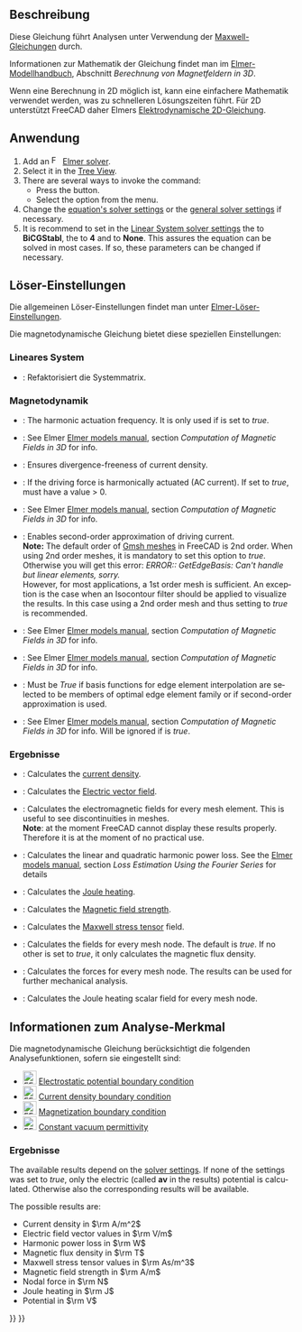 <languages/>

{{Docnav/de
|[[FEM_EquationElectricforce/de|GleichungElektrischeKraft]]
|[[FEM_EquationMagnetodynamic2D/de|GleichungElektrodynamik2D]]
|[[FEM_Workbench/de|FEM]]
|IconL=FEM_EquationElectricforce.svg
|IconR=FEM_EquationMagnetodynamic2D.svg
|IconC=Workbench_FEM.svg
}}

{{GuiCommand/de
|Name=FEM EquationMagnetodynamic
|Name/de=FEM GleichungElektrodynamik
|MenuLocation=Lösen → Electromagnetic Equations → Magnetodynamic Equation
|Workbenches=[[FEM_Workbench/de|FEM]]
|Version=0.21
|SeeAlso=[[FEM_EquationMagnetodynamic2D/de|GleichungElektrodynamik2D]]
}}

<span id="Description"></span>
==Beschreibung==

Diese Gleichung führt Analysen unter Verwendung der [https://de.wikipedia.org/wiki/Maxwell-Gleichungen Maxwell-Gleichungen] durch.

Informationen zur Mathematik der Gleichung findet man im  [http://www.elmerfem.org/blog/documentation/ Elmer-Modellhandbuch], Abschnitt ''Berechnung von Magnetfeldern in 3D''.

Wenn eine Berechnung in 2D möglich ist, kann eine einfachere Mathematik verwendet werden, was zu schnelleren Lösungszeiten führt. Für 2D unterstützt FreeCAD daher Elmers [[FEM_EquationMagnetodynamic2D/de|Elektrodynamische 2D-Gleichung]].

<span id="Usage"></span>
==Anwendung==

<div lang="en" dir="ltr" class="mw-content-ltr">
# Add an [[Image:FEM_SolverElmer.svg|16px|link=FEM_SolverElmer#Equations]] [[FEM_SolverElmer#Equations|Elmer solver]].
# Select it in the [[Tree_View|Tree View]].
# There are several ways to invoke the command:
#* Press the {{Button|[[Image:FEM_EquationMagnetodynamic.svg|16px]] [[FEM_EquationMagnetodynamic|Magnetodynamic Equation]]}} button.
#* Select the {{MenuCommand|Solve → Electromagnetic Equations → [[Image:FEM_EquationMagnetodynamic.svg|16px]] Magnetodynamic Equation}} option from the menu.
# Change the [[#Solver_Settings|equation's solver settings]] or the [[FEM_SolverElmer_SolverSettings|general solver settings]] if necessary.
# It is recommend to set in the [[FEM_SolverElmer_SolverSettings#Linear_System|Linear System solver settings]] the {{PropertyData|Linear Iterative Method}} to '''BiCGStabl ''', the {{PropertyData|BiCGstabl Degree}} to '''4''' and {{PropertyData|Linear Preconditioning}} to '''None'''. This assures the equation can be solved in most cases. If so, these parameters can be changed if necessary.
</div>

<span id="Solver_Settings"></span>
==Löser-Einstellungen==

Die allgemeinen Löser-Einstellungen findet man unter [[FEM_SolverElmer_SolverSettings/de|Elmer-Löser-Einstellungen]].

Die magnetodynamische Gleichung bietet diese speziellen Einstellungen:

<span id="Linear_System"></span>
===Lineares System===

* {{PropertyData|Linear System Refactorize}}:  Refaktorisiert die Systemmatrix.

<span id="Magnetodynamic"></span>
===Magnetodynamik===

<div lang="en" dir="ltr" class="mw-content-ltr">
* {{PropertyData|Angular Frequency}}: The harmonic actuation frequency. It is only used if {{PropertyData|Is Harmonic}} is set to ''true''.
* {{PropertyData|Automated Source Projection BCs}}: See Elmer [https://www.elmerfem.org/blog/documentation/ Elmer models manual], section ''Computation of Magnetic Fields in 3D'' for info.
* {{PropertyData|FixInput Current Density}}: Ensures divergence-freeness of current density.
* {{PropertyData|Is Harmonic}}: If the driving force is harmonically actuated (AC current). If set to ''true'', {{PropertyData|Angular Frequency}} must have a value > 0.
* {{PropertyData|Lagrange Gauge Penalization Coefficient}}: See Elmer [https://www.elmerfem.org/blog/documentation/ Elmer models manual], section ''Computation of Magnetic Fields in 3D'' for info.
* {{PropertyData|Quadratic Approximation}}: Enables second-order approximation of driving current.</br>'''Note:''' The default order of [[FEM_MeshGmshFromShape|Gmsh meshes]] in FreeCAD is 2nd order. When using 2nd order meshes, it is mandatory to set this option to ''true''. Otherwise you will get this error: ''ERROR:: GetEdgeBasis: Can't handle but linear elements, sorry.''</br>However, for most applications, a 1st order mesh is sufficient. An exception is the case when an Isocontour filter should be applied to visualize the results. In this case using a 2nd order mesh and thus setting {{PropertyData|Quadratic Approximation}} to ''true'' is recommended.
* {{PropertyData|Static Conductivity}}: See Elmer [https://www.elmerfem.org/blog/documentation/ Elmer models manual], section ''Computation of Magnetic Fields in 3D'' for info.
* {{PropertyData|Use Lagrange Gauge}}: See Elmer [https://www.elmerfem.org/blog/documentation/ Elmer models manual], section ''Computation of Magnetic Fields in 3D'' for info.
* {{PropertyData|Use Piola Transform}}: Must be ''True'' if basis functions for edge element interpolation are selected to be members of optimal edge element family or if second-order approximation is used.
* {{PropertyData|Use Tree Gauge}}: See Elmer [https://www.elmerfem.org/blog/documentation/ Elmer models manual], section ''Computation of Magnetic Fields in 3D'' for info. Will be ignored if {{PropertyData|Use Piola Transform}} is ''true''.
</div>

<span id="Results"></span>
===Ergebnisse===

<div lang="en" dir="ltr" class="mw-content-ltr">
* {{PropertyData|Calculate Current Density}}: Calculates the [https://en.wikipedia.org/wiki/Current_density current density].
* {{PropertyData|Calculate Electric Field}}: Calculates the [https://en.wikipedia.org/wiki/Electric_field Electric vector field].
* {{PropertyData|Calculate Elemental Fields}}: Calculates the electromagnetic fields for every mesh element. This is useful to see discontinuities in meshes.</br>'''Note''': at the moment FreeCAD cannot display these results properly. Therefore it is at the moment of no practical use.
* {{PropertyData|Calculate Harmonic Loss}}: Calculates the linear and quadratic harmonic power loss. See the [https://www.elmerfem.org/blog/documentation/ Elmer models manual], section ''Loss Estimation Using the Fourier Series'' for details
* {{PropertyData|Calculate Joule Heating}}: Calculates the [https://en.wikipedia.org/wiki/Joule_heating Joule heating].
* {{PropertyData|Calculate Magnetic Strength}}: Calculates the [https://en.wikipedia.org/wiki/Magnetic_field Magnetic field strength].
* {{PropertyData|Calculate Maxwell Stress}}: Calculates the [https://en.wikipedia.org/wiki/Maxwell_stress_tensor Maxwell stress tensor] field.
* {{PropertyData|Calculate Nodal Fields}}: Calculates the fields for every mesh node. The default is ''true''. If no other {{PropertyData|Calculate *}} is set to ''true'', it only calculates the magnetic flux density.
* {{PropertyData|Calculate Nodal Forces}}: Calculates the forces for every mesh node. The results can be used for further mechanical analysis.
* {{PropertyData|Calculate Nodal Heating}}: Calculates the Joule heating scalar field for every mesh node.
</div>

<span id="Analysis_Feature_Information"></span>
==Informationen zum Analyse-Merkmal==

Die magnetodynamische Gleichung berücksichtigt die folgenden Analysefunktionen, sofern sie eingestellt sind:

<div lang="en" dir="ltr" class="mw-content-ltr">
* [[Image:FEM_ConstraintElectrostaticPotential.svg|24px]] [[FEM_ConstraintElectrostaticPotential|Electrostatic potential boundary condition]]
* [[Image:FEM_ConstraintCurrentDensity.svg|24px]] [[FEM_ConstraintCurrentDensity|Current density boundary condition]]
* [[Image:FEM_ConstraintMagnetization.svg|24px]] [[FEM_ConstraintMagnetization|Magnetization boundary condition]]
* [[Image:FEM_ConstantVacuumPermittivity.svg|24px]] [[FEM_ConstantVacuumPermittivity|Constant vacuum permittivity]]
</div>

<span id="Results"></span>
===Ergebnisse===

<div lang="en" dir="ltr" class="mw-content-ltr">
The available results depend on the [[#Solver_Settings|solver settings]]. If none of the {{PropertyData|Calculate *}} settings was set to ''true'', only the electric (called '''av''' in the results) potential is calculated. Otherwise also the corresponding results will be available.
</div>

<div lang="en" dir="ltr" class="mw-content-ltr">
The possible results are:
* Current density in <math>\rm A/m^2</math>
* Electric field vector values in <math>\rm V/m</math>
* Harmonic power loss in <math>\rm W</math>
* Magnetic flux density in <math>\rm T</math>
* Maxwell stress tensor values in <math>\rm As/m^3</math>
* Magnetic field strength in <math> \rm A/m</math>
* Nodal force in <math>\rm N</math>
* Joule heating in <math>\rm J</math>
* Potential in <math>\rm V</math>
</div>


{{Docnav/de
|[[FEM_EquationElectricforce/de|GleichungElektrischeKraft]]
|[[FEM_EquationMagnetodynamic2D/de|GleichungElektrodynamik2D]]
|[[FEM_Workbench/de|FEM]]
|IconL=FEM_EquationElectricforce.svg
|IconR=FEM_EquationMagnetodynamic2D.svg
|IconC=Workbench_FEM.svg
}}

{{FEM_Tools_navi{{#translation:}}}}
{{Userdocnavi{{#translation:}}}}